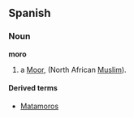 == Spanish ==
=== Noun ===
'''moro'''

# a [[Moor]], (North African [[Muslim]]).

====Derived terms====
*[[Matamoros]]